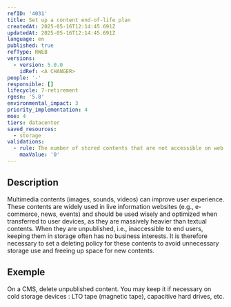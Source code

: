 ```yaml
---
refID: '4031'
title: Set up a content end-of-life plan
createdAt: 2025-05-16T12:14:45.691Z
updatedAt: 2025-05-16T12:14:45.691Z
language: en
published: true
refType: RWEB
versions:
  - version: 5.0.0
    idRef: <A CHANGER>
people: '-'
responsible: []
lifecycle: 7-retirement
rgesn: '5.8'
environmental_impact: 3
priority_implementation: 4
moe: 4
tiers: datacenter
saved_resources:
  - storage
validations:
  - rule: The number of stored contents that are not accessible on web pages
    maxValue: '0'
---
```


## Description

Multimedia contents (images, sounds, videos) can improve user experience. These contents are widely used in live information websites (e.g., e-commerce, news, events) and should be used wisely and optimized when transferred to user devices, as they are massively heavier than textual contents. When they are unpublished, i.e., inaccessible to end users, keeping them in storage often has no business interests. It is therefore necessary to set a deleting policy for these contents to avoid unnecessary storage use and freeing up space for new contents.

## Exemple

On a CMS, delete unpublished content. You may keep it if necessary on cold storage devices : LTO tape (magnetic tape), capacitive hard drives, etc.
